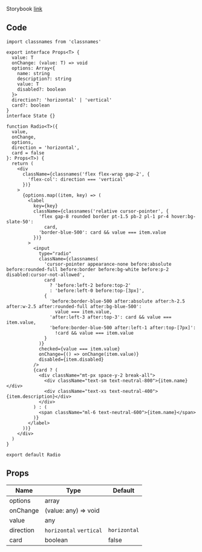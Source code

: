 
Storybook [link](https://components.kidow.me/?path=/story/inputs--radio)

## Code

```tsx title="components/Radio/index.tsx"
import classnames from 'classnames'

export interface Props<T> {
  value: T
  onChange: (value: T) => void
  options: Array<{
    name: string
    description?: string
    value: T
    disabled?: boolean
  }>
  direction?: 'horizontal' | 'vertical'
  card?: boolean
}
interface State {}

function Radio<T>({
  value,
  onChange,
  options,
  direction = 'horizontal',
  card = false
}: Props<T>) {
  return (
    <div
      className={classnames('flex flex-wrap gap-2', {
        'flex-col': direction === 'vertical'
      })}
    >
      {options.map((item, key) => (
        <label
          key={key}
          className={classnames('relative cursor-pointer', {
            'flex gap-8 rounded border pt-1.5 pb-2 pl-1 pr-4 hover:bg-slate-50':
              card,
            'border-blue-500': card && value === item.value
          })}
        >
          <input
            type="radio"
            className={classnames(
              'cursor-pointer appearance-none before:absolute before:rounded-full before:border before:bg-white before:p-2 disabled:cursor-not-allowed',
              card
                ? 'before:left-2 before:top-2'
                : 'before:left-0 before:top-[3px]',
              {
                'before:border-blue-500 after:absolute after:h-2.5 after:w-2.5 after:rounded-full after:bg-blue-500':
                  value === item.value,
                'after:left-3 after:top-3': card && value === item.value,
                'before:border-blue-500 after:left-1 after:top-[7px]':
                  !card && value === item.value
              }
            )}
            checked={value === item.value}
            onChange={() => onChange(item.value)}
            disabled={item.disabled}
          />
          {card ? (
            <div className="mt-px space-y-2 break-all">
              <div className="text-sm text-neutral-800">{item.name}</div>
              <div className="text-xs text-neutral-400">{item.description}</div>
            </div>
          ) : (
            <span className="ml-6 text-neutral-600">{item.name}</span>
          )}
        </label>
      ))}
    </div>
  )
}

export default Radio
```

## Props

| Name                 | Type                    | Default      |
| -------------------- | ----------------------- | ------------ |
| options<Required />  | array                   |              |
| onChange<Required /> | (value: any) => void    |              |
| value<Required />    | any                     |              |
| direction            | `horizontal` `vertical` | `horizontal` |
| card                 | boolean                 | false        |
